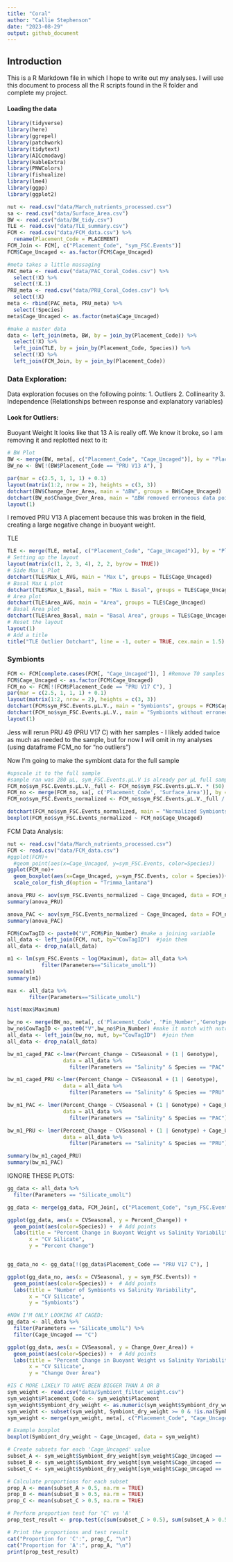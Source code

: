 ```yaml
---
title: "Coral"
author: "Callie Stephenson"
date: "2023-08-29"
output: github_document
---
```

## Introduction

This is a R Markdown file in which I hope to write out my analyses. I will use this document to process all the R scripts found in the R folder and complete my project. 

#### Loading the data
```r
library(tidyverse)
library(here)
library(ggrepel)
library(patchwork)
library(tidytext)
library(AICcmodavg)
library(kableExtra)
library(PNWColors)
library(fishualize)
library(lme4)
library(ggpp)
library(ggplot2)
```

```r
nut <- read.csv("data/March_nutrients_processed.csv")
sa <- read.csv("data/Surface_Area.csv")
BW <- read.csv("data/BW_tidy.csv")
TLE <- read.csv("data/TLE_summary.csv")
FCM <- read.csv("data/FCM_data.csv") %>% 
  rename(Placement_Code = PLACEMENT)
FCM_Join <- FCM[, c("Placement_Code", "sym_FSC.Events")]
FCM$Cage_Uncaged <- as.factor(FCM$Cage_Uncaged)

#meta takes a little massaging
PAC_meta <- read.csv("data/PAC_Coral_Codes.csv") %>% 
  select(!X) %>% 
  select(!X.1)
PRU_meta <- read.csv("data/PRU_Coral_Codes.csv") %>% 
  select(!X)
meta <- rbind(PAC_meta, PRU_meta) %>% 
  select(!Species)
meta$Cage_Uncaged <- as.factor(meta$Cage_Uncaged)

#make a master data
data <- left_join(meta, BW, by = join_by(Placement_Code)) %>% 
  select(!X) %>% 
  left_join(TLE, by = join_by(Placement_Code, Species)) %>% 
  select(!X) %>% 
  left_join(FCM_Join, by = join_by(Placement_Code))
```

### Data Exploration:
Data exploration focuses on the following points:
1. Outliers
2. Collinearity
3. Independence (Relationships between response and explanatory variables) 

#### Look for Outliers:
Buoyant Weight
It looks like that 13 A is really off. We know it broke, so I am removing it and replotted next to it:
```r
# BW Plot
BW <- merge(BW, meta[, c("Placement_Code", "Cage_Uncaged")], by = "Placement_Code")
BW_no <- BW[!(BW$Placement_Code == "PRU V13 A"), ]
```
```r
par(mar = c(2.5, 1, 1, 1) + 0.1)
layout(matrix(1:2, nrow = 2), heights = c(3, 3))
dotchart(BW$Change_Over_Area, main = "∆BW", groups = BW$Cage_Uncaged)
dotchart(BW_no$Change_Over_Area, main = "∆BW removed erroneous data point", groups = BW_no$Cage_Uncaged)
layout(1)
```
I removed PRU V13 A placement because this was broken in the field, creating a large negative change in buoyant weight. 

TLE
```r
TLE <- merge(TLE, meta[, c("Placement_Code", "Cage_Uncaged")], by = "Placement_Code")
# Setting up the layout
layout(matrix(c(1, 2, 3, 4), 2, 2, byrow = TRUE))
# Side Max L Plot
dotchart(TLE$Max_L_AVG, main = "Max L", groups = TLE$Cage_Uncaged)
# Basal Max L plot
dotchart(TLE$Max_L_Basal, main = "Max L Basal", groups = TLE$Cage_Uncaged)
# Area plot
dotchart(TLE$Area_AVG, main = "Area", groups = TLE$Cage_Uncaged)
# Basal Area plot
dotchart(TLE$Area_Basal, main = "Basal Area", groups = TLE$Cage_Uncaged)
# Reset the layout
layout(1)
# Add a title
title("TLE Outlier Dotchart", line = -1, outer = TRUE, cex.main = 1.5)
```

### Symbionts

```r
FCM <- FCM[complete.cases(FCM[, "Cage_Uncaged"]), ] #Remove T0 samples by only including rows where the "Cage_Uncaged" exists
FCM$Cage_Uncaged <- as.factor(FCM$Cage_Uncaged) 
FCM_no <- FCM[!(FCM$Placement_Code == "PRU V17 C"), ]
par(mar = c(2.5, 1, 1, 1) + 0.1)
layout(matrix(1:2, nrow = 2), heights = c(3, 3))
dotchart(FCM$sym_FSC.Events.μL.V., main = "Symbionts", groups = FCM$Cage_Uncaged)
dotchart(FCM_no$sym_FSC.Events.μL.V., main = "Symbionts without erroneous point", groups = FCM_no$Cage_Uncaged)
layout(1)
```
Jess will rerun PRU 49 (PRU V17 C) with her samples - I likely added twice as much as needed to the sample, but for now I will omit in my analyses (using dataframe FCM_no for "no outliers")

Now I'm going to make the symbiont data for the full sample   
```r
#upscale it to the full sample
#sample ran was 280 µL, sym_FSC.Events.μL.V is already per μL full sample was 50mL
FCM_no$sym_FSC.Events.μL.V._full <- FCM_no$sym_FSC.Events.μL.V. * (50)
FCM_no <- merge(FCM_no, sa[, c('Placement_Code', 'Surface_Area')], by = 'Placement_Code') #make a joining variable
FCM_no$sym_FSC.Events_normalized <- FCM_no$sym_FSC.Events.μL.V._full / FCM_no$Surface_Area #divide by the surface area for symbionts per cm

dotchart(FCM_no$sym_FSC.Events_normalized, main = "Normalized Symbionts", groups = FCM_no$Cage_Uncaged)
boxplot(FCM_no$sym_FSC.Events_normalized ~ FCM_no$Cage_Uncaged)
```


FCM Data Analysis:
```r
nut <- read.csv("data/March_nutrients_processed.csv")
FCM <- read.csv("data/FCM_data.csv")
#ggplot(FCM)+
  #geom_point(aes(x=Cage_Uncaged, y=sym_FSC.Events, color=Species))
ggplot(FCM_no)+
  geom_boxplot(aes(x=Cage_Uncaged, y=sym_FSC.Events, color = Species))+
  scale_color_fish_d(option = "Trimma_lantana")

anova_PRU <- aov(sym_FSC.Events_normalized ~ Cage_Uncaged, data = FCM_no %>% filter(Species=="Porites_rus"))
summary(anova_PRU)

anova_PAC <- aov(sym_FSC.Events_normalized ~ Cage_Uncaged, data = FCM_no %>% filter(Species=="Pocillopora_acuta"))
summary(anova_PAC)
```

```r
FCM$CowTagID <- paste0("V",FCM$Pin_Number) #make a joining variable
all_data <- left_join(FCM, nut, by="CowTagID")  #join them
all_data <- drop_na(all_data)

m1 <- lm(sym_FSC.Events ~ log(Maximum), data= all_data %>%
           filter(Parameters=="Silicate_umolL"))
anova(m1)
summary(m1)

max <- all_data %>% 
       filter(Parameters=="Silicate_umolL")

hist(max$Maximum)
```


```r
bw_no <- merge(BW_no, meta[, c('Placement_Code', 'Pin_Number','Genotype')], by = 'Placement_Code') #make a joining variable
bw_no$CowTagID <- paste0("V",bw_no$Pin_Number) #make it match with nutrient variable name
all_data <- left_join(bw_no, nut, by="CowTagID")  #join them
all_data <- drop_na(all_data)

bw_m1_caged_PAC <-lmer(Percent_Change ~ CVSeasonal + (1 | Genotype), 
                  data = all_data %>% 
                    filter(Parameters == "Salinity" & Species == "PAC" & Cage_Uncaged == "C"))

bw_m1_caged_PRU <-lmer(Percent_Change ~ CVSeasonal + (1 | Genotype), 
                  data = all_data %>% 
                    filter(Parameters == "Salinity" & Species == "PRU" & Cage_Uncaged == "C"))

bw_m1_PAC <- lmer(Percent_Change ~ CVSeasonal + (1 | Genotype) + Cage_Uncaged, 
                  data = all_data %>% 
                    filter(Parameters == "Salinity" & Species == "PAC"))

bw_m1_PRU <- lmer(Percent_Change ~ CVSeasonal + (1 | Genotype) + Cage_Uncaged, 
                  data = all_data %>% 
                    filter(Parameters == "Salinity" & Species == "PRU"))

summary(bw_m1_caged_PRU)
summary(bw_m1_PAC)
```

IGNORE THESE PLOTS:
```r
gg_data <- all_data %>% 
  filter(Parameters == "Silicate_umolL")

gg_data <- merge(gg_data, FCM_Join[, c("Placement_Code", "sym_FSC.Events")], by = "Placement_Code")

ggplot(gg_data, aes(x = CVSeasonal, y = Percent_Change)) +
  geom_point(aes(color=Species)) +  # Add points
  labs(title = "Percent Change in Buoyant Weight vs Salinity Variability",
       x = "CV Silicate",
       y = "Percent Change")


gg_data_no <- gg_data[!(gg_data$Placement_Code == "PRU V17 C"), ]

ggplot(gg_data_no, aes(x = CVSeasonal, y = sym_FSC.Events)) +
  geom_point(aes(color=Species)) +  # Add points
  labs(title = "Number of Symbionts vs Salinity Variability",
       x = "CV Silicate",
       y = "Symbionts")

#NOW I'M ONLY LOOKING AT CAGED:
gg_data <- all_data %>% 
  filter(Parameters == "Silicate_umolL") %>% 
  filter(Cage_Uncaged == "C")

ggplot(gg_data, aes(x = CVSeasonal, y = Change_Over_Area)) +
  geom_point(aes(color=Species)) +  # Add points
  labs(title = "Percent Change in Buoyant Weight vs Salinity Variability",
       x = "CV Silicate",
       y = "Change Over Area")

```
```r
#IS C MORE LIKELY TO HAVE BEEN BIGGER THAN A OR B
sym_weight <- read.csv("data/Symbiont_filter_weight.csv")
sym_weight$Placement_Code <- sym_weight$Placement
sym_weight$Symbiont_dry_weight <- as.numeric(sym_weight$Symbiont_dry_weight)
sym_weight <- subset(sym_weight, Symbiont_dry_weight >= 0 & !is.na(Symbiont_dry_weight))
sym_weight <- merge(sym_weight, meta[, c("Placement_Code", "Cage_Uncaged")], by = "Placement_Code")

# Example boxplot
boxplot(Symbiont_dry_weight ~ Cage_Uncaged, data = sym_weight)

# Create subsets for each 'Cage_Uncaged' value
subset_A <- sym_weight$Symbiont_dry_weight[sym_weight$Cage_Uncaged == 'A']
subset_B <- sym_weight$Symbiont_dry_weight[sym_weight$Cage_Uncaged == 'B']
subset_C <- sym_weight$Symbiont_dry_weight[sym_weight$Cage_Uncaged == 'C']

# Calculate proportions for each subset
prop_A <- mean(subset_A > 0.5, na.rm = TRUE)
prop_B <- mean(subset_B > 0.5, na.rm = TRUE)
prop_C <- mean(subset_C > 0.5, na.rm = TRUE)

# Perform proportion test for 'C' vs 'A'
prop_test_result <- prop.test(c(sum(subset_C > 0.5), sum(subset_A > 0.5)), c(length(subset_C), length(subset_A)))

# Print the proportions and test result
cat("Proportion for 'C':", prop_C, "\n")
cat("Proportion for 'A':", prop_A, "\n")
print(prop_test_result)

```

